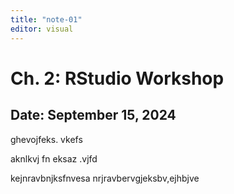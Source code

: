 ```yaml
---
title: "note-01"
editor: visual
---
```


# Ch. 2: RStudio Workshop
## Date: September 15, 2024


ghevojfeks. vkefs

aknlkvj fn eksaz .vjfd

kejnravbnjksfnvesa
nrjravbervgjeksbv,ejhbjve
